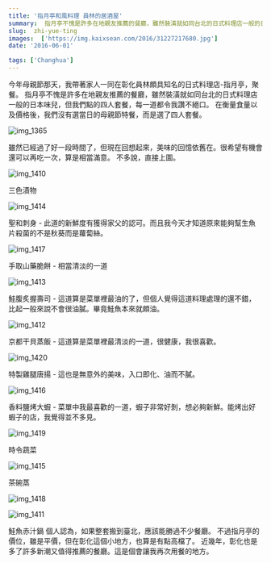 ```yaml
---
title: '指月亭和風料理 員林的居酒屋'
summary:  指月亭不愧是許多在地親友推薦的餐廳，雖然裝潢就如同台北的日式料理店一般的日本味兒，但我們點的四人套餐，每一道都令我讚不絕口。在衡量食量以及價格後，我們沒有選當日的母親節特餐，而是選了四人套餐。
slug:  zhi-yue-ting
images:  ['https://img.kaixsean.com/2016/31227217680.jpg']
date: '2016-06-01'

tags: ['Changhua']
---
```

今年母親節那天，我帶著家人一同在彰化員林頗具知名的日式料理店-指月亭，聚餐。
指月亭不愧是許多在地親友推薦的餐廳，雖然裝潢就如同台北的日式料理店一般的日本味兒，但我們點的四人套餐，每一道都令我讚不絕口。
在衡量食量以及價格後，我們沒有選當日的母親節特餐，而是選了四人套餐。

![img_1365](https://img.kaixsean.com/2016/31227217680.jpg)

雖然已經過了好一段時間了，但現在回想起來，美味的回憶依舊在。很希望有機會還可以再吃一次，算是相當滿意。 不多說，直接上圖。

![img_1410](https://img.kaixsean.com/2016/31227217190.jpg)

三色漬物

![img_1414](https://img.kaixsean.com/2016/31600054465.jpg)

聖和刺身 - 此道的新鮮度有獲得家父的認可。而且我今天才知道原來能夠幫生魚片殺菌的不是秋葵而是蘿蔔絲。

![img_1417](https://img.kaixsean.com/2016/31600053145.jpg)

手取山藥脆餅 - 相當清淡的一道

![img_1413](https://img.kaixsean.com/2016/31600054745.jpg)

鮭腹炙握壽司 - 這道算是菜單裡最油的了，但個人覺得這道料理處理的還不錯，比起一般來說不會很油膩。畢竟鮭魚本來就頗油。

![img_1412](https://img.kaixsean.com/2016/31600055735.jpg)

京都干貝蒸飯 - 這道算是菜單裡最清淡的一道，很健康，我很喜歡。

![img_1420](https://img.kaixsean.com/2016/31600052585.jpg)

特製雞腿唐揚 - 這也是無意外的美味，入口即化、油而不膩。

![img_1416](https://img.kaixsean.com/2016/31600053385.jpg)

香料鹽烤大蝦 - 菜單中我最喜歡的一道，蝦子非常好剝，想必夠新鮮。能烤出好蝦子的店，我覺得並不多見。

![img_1419](https://img.kaixsean.com/2016/31227213880.jpg)

時令蔬菜

![img_1415](https://img.kaixsean.com/2016/31600054125.jpg)

茶碗蒸

![img_1418](https://img.kaixsean.com/2016/31600052965.jpg)

![img_1411](https://img.kaixsean.com/2016/31227216920.jpg)

鮭魚赤汁鍋 個人認為，如果整套搬到臺北，應該能勝過不少餐廳。 不過指月亭的價位，雖是平價，但在彰化這個小地方，也算是有點高檔了。 近幾年，彰化也是多了許多新潮又值得推薦的餐廳。這是個會讓我再次用餐的地方。